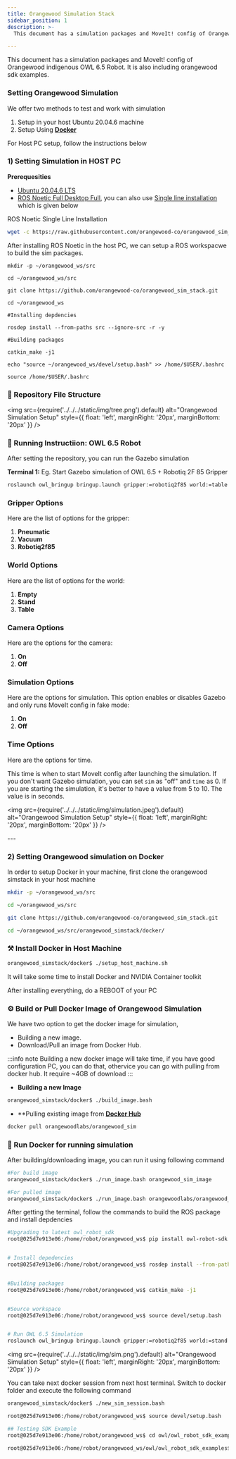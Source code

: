 ```yaml
---
title: Orangewood Simulation Stack
sidebar_position: 1
description: >-
  This document has a simulation packages and MoveIt! config of Orangewood indigenous OWL 6.5 Robot. It is also including orangewood sdk examples.

---
```


This document has a simulation packages and MoveIt! config of Orangewood indigenous OWL 6.5 Robot. It is also including orangewood sdk examples.

### Setting Orangewood Simulation
We offer two methods to test and work with simulation

1. Setup in your host Ubuntu 20.04.6 machine
2. Setup Using **[Docker](../guides/sim-stack/setup-docker)**

For Host PC setup, follow the instructions below

### 1) Setting Simulation in HOST PC
**Prerequesities**
- [Ubuntu 20.04.6 LTS](https://releases.ubuntu.com/focal/)
- [ROS Noetic Full Desktop Full](https://wiki.ros.org/noetic/Installation/Ubuntu), you can also use [Single line installation](https://github.com/qboticslabs/ros_install_noetic) which is given below

ROS Noetic Single Line Installation

``` bash
wget -c https://raw.githubusercontent.com/orangewood-co/orangewood_sim_stack/main/host_pc_scripts/ros_install_noetic.sh && chmod +x ./ros_install_noetic.sh && ./ros_install_noetic.sh
```

After installing ROS Noetic in the host PC, we can setup a ROS workspacwe to build the sim packages.
```
mkdir -p ~/orangewood_ws/src

cd ~/orangewood_ws/src

git clone https://github.com/orangewood-co/orangewood_sim_stack.git

cd ~/orangewood_ws

#Installing depdencies 

rosdep install --from-paths src --ignore-src -r -y

#Building packages

catkin_make -j1

echo "source ~/orangewood_ws/devel/setup.bash" >> /home/$USER/.bashrc

source /home/$USER/.bashrc
```

### 📁 Repository File Structure
<img 
  src={require('../../../static/img/tree.png').default} 
  alt="Orangewood Simulation Setup"
  style={{ float: 'left', marginRight: '20px', marginBottom: '20px' }} 
/>

<div style={{ clear: 'both' }}></div>

### 🤖 Running Instructiion: OWL 6.5 Robot
After setting the repository, you can run the Gazebo simulation

**Terminal 1:**
Eg. Start Gazebo simulation of OWL 6.5 + Robotiq 2F 85 Gripper

```bash
roslaunch owl_bringup bringup.launch gripper:=robotiq2f85 world:=table camera:=on sim:=on time:=5
```

### Gripper Options
Here are the list of options for the gripper:

1. **Pneumatic**
2. **Vacuum**
3. **Robotiq2f85**

### World Options
Here are the list of options for the world:

1. **Empty**
2. **Stand**
3. **Table**

### Camera Options
Here are the options for the camera:

1. **On**
2. **Off**

### Simulation Options
Here are the options for simulation. This option enables or disables Gazebo and only runs MoveIt config in fake mode:

1. **On**
2. **Off**

### Time Options
Here are the options for time.

This time is when to start MoveIt config after launching the simulation. If you don't want Gazebo simulation, you can set `sim` as "off" and `time` as 0. If you are starting the simulation, it's better to have a value from 5 to 10. The value is in seconds.


<img 
  src={require('../../../static/img/simulation.jpeg').default} 
  alt="Orangewood Simulation Setup"
  style={{ float: 'left', marginRight: '20px', marginBottom: '20px' }} 
/>

<div style={{ clear: 'both' }}></div>
---
<br/>

### 2) Setting Orangewood simulation on Docker
In order to setup Docker in your machine, first clone the orangewood simstack in your host machine

``` bash
mkdir -p ~/orangewood_ws/src

cd ~/orangewood_ws/src

git clone https://github.com/orangewood-co/orangewood_sim_stack.git

cd ~/orangewood_ws/src/orangewood_simstack/docker/
```

### ⚒️ Install Docker in Host Machine
```bash
orangewood_simstack/docker$ ./setup_host_machine.sh
```
It will take some time to install Docker and NVIDIA Container toolkit

After installing everything, do a REBOOT of your PC

### ⚙️ Build or Pull Docker Image of Orangewood Simulation
We have two option to get the docker image for simulation,

  - Building a new image.
  - Download/Pull an image from Docker Hub.

:::info note
Building a new docker image will take time, if you have good configuration PC, you can do that, othervice you can go with pulling from docker hub. It require ~4GB of download
:::

- **Building a new Image**
```bash
orangewood_simstack/docker$ ./build_image.bash
```
- **Pulling existing image from **[Docker Hub](https://hub.docker.com/r/orangewoodlabs/orangewood_sim)**
```bash
docker pull orangewoodlabs/orangewood_sim
```

### 🚀 Run Docker for running simulation
After building/downloading image, you can run it using following command
```bash
#For build image
orangewood_simstack/docker$ ./run_image.bash orangewood_sim_image

#For pulled image
orangewood_simstack/docker$ ./run_image.bash orangewoodlabs/orangewood_sim
```

After getting the terminal, follow the commands to build the ROS package and install depdencies

```bash
#Upgrading to latest owl_robot_sdk
root@025d7e913e06:/home/robot/orangewood_ws$ pip install owl-robot-sdk --upgrade


# Install depedencies
root@025d7e913e06:/home/robot/orangewood_ws$ rosdep install --from-paths src --ignore-src -r -y


#Building packages
root@025d7e913e06:/home/robot/orangewood_ws$ catkin_make -j1


#Source workspace
root@025d7e913e06:/home/robot/orangewood_ws$ source devel/setup.bash


# Run OWL 6.5 Simulation
roslaunch owl_bringup bringup.launch gripper:=robotiq2f85 world:=stand  camera:=on sim:=on time:=5
```

<img 
  src={require('../../../static/img/sim.png').default} 
  alt="Orangewood Simulation Setup"
  style={{ float: 'left', marginRight: '20px', marginBottom: '20px' }} 
/>

You can take next docker session from next host terminal. Switch to docker folder and execute the following command

```bash
orangewood_simstack/docker$ ./new_sim_session.bash

root@025d7e913e06:/home/robot/orangewood_ws$ source devel/setup.bash

## Testing SDK Example
root@025d7e913e06:/home/robot/orangewood_ws$ cd owl/owl_robot_sdk_examples/

root@025d7e913e06:/home/robot/orangewood_ws/owl/owl_robot_sdk_examples$ python3 api_test.py
```
<head>
  <title>Orangewood Simulation Stack</title>
  <meta
    name="description"
    content="Simulation packages, MoveIt! configuration, and SDK examples for the Orangewood Indigenous OWL 6.5 Robot."
  />
</head>
